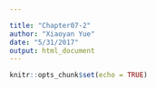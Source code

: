 ```yaml
---

title: "Chapter07-2"
author: "Xiaoyan Yue"
date: "5/31/2017"
output: html_document
---
```


```r
knitr::opts_chunk$set(echo = TRUE)
```


